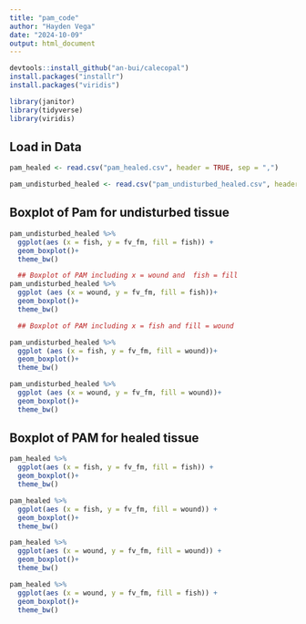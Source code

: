 ```yaml
---
title: "pam_code"
author: "Hayden Vega"
date: "2024-10-09"
output: html_document
---
```

```r
devtools::install_github("an-bui/calecopal")
install.packages("installr")
install.packages("viridis")
```

```r
library(janitor)
library(tidyverse)
library(viridis)
```

## Load in Data
```r

pam_healed <- read.csv("pam_healed.csv", header = TRUE, sep = ",")

pam_undisturbed_healed <- read.csv("pam_undisturbed_healed.csv", header = TRUE, sep = ",")

```


## Boxplot of Pam for undisturbed tissue
```r


pam_undisturbed_healed %>% 
  ggplot(aes (x = fish, y = fv_fm, fill = fish)) +
  geom_boxplot()+
  theme_bw()

  ## Boxplot of PAM including x = wound and  fish = fill
pam_undisturbed_healed %>% 
  ggplot (aes (x = wound, y = fv_fm, fill = fish))+
  geom_boxplot()+
  theme_bw()

  ## Boxplot of PAM including x = fish and fill = wound

pam_undisturbed_healed %>% 
  ggplot (aes (x = fish, y = fv_fm, fill = wound))+
  geom_boxplot()+
  theme_bw()

pam_undisturbed_healed %>% 
  ggplot (aes (x = wound, y = fv_fm, fill = wound))+
  geom_boxplot()+
  theme_bw()

```


## Boxplot of PAM for healed tissue
```r
pam_healed %>% 
  ggplot(aes (x = fish, y = fv_fm, fill = fish)) +
  geom_boxplot()+
  theme_bw()

pam_healed %>% 
  ggplot(aes (x = fish, y = fv_fm, fill = wound)) +
  geom_boxplot()+
  theme_bw()

pam_healed %>% 
  ggplot(aes (x = wound, y = fv_fm, fill = wound)) +
  geom_boxplot()+
  theme_bw()

pam_healed %>% 
  ggplot(aes (x = wound, y = fv_fm, fill = fish)) +
  geom_boxplot()+
  theme_bw()






```

